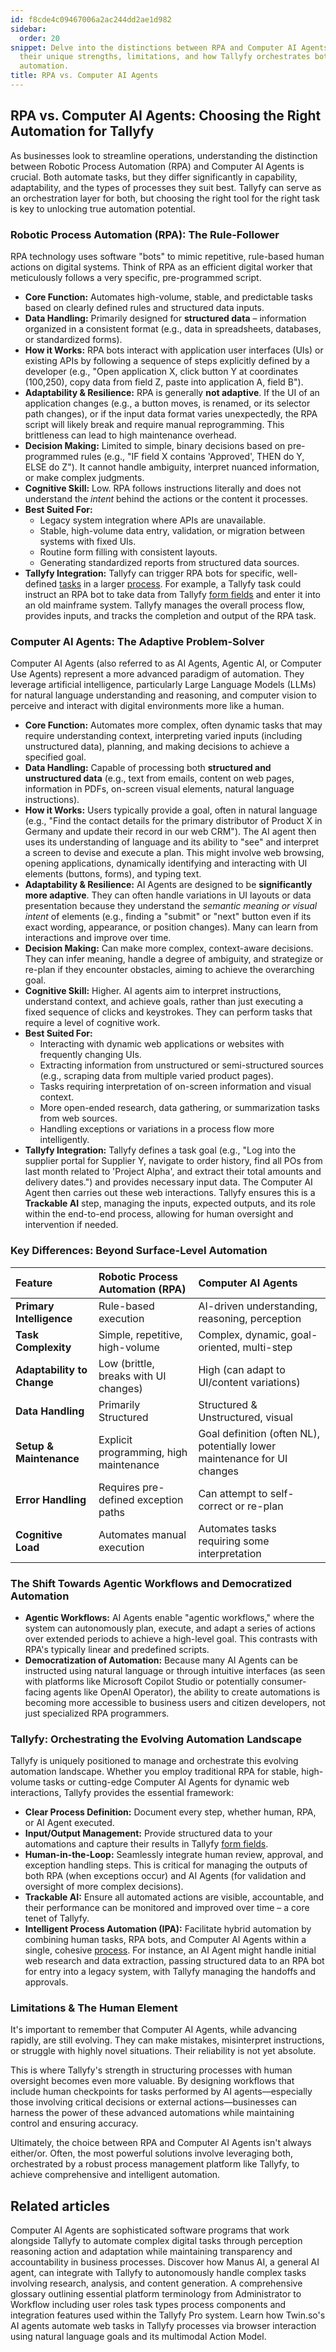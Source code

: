 ```yaml
---
id: f8cde4c09467006a2ac244dd2ae1d982
sidebar:
  order: 20
snippet: Delve into the distinctions between RPA and Computer AI Agents, understanding
  their unique strengths, limitations, and how Tallyfy orchestrates both for comprehensive
  automation.
title: RPA vs. Computer AI Agents
---
```



## RPA vs. Computer AI Agents: Choosing the Right Automation for Tallyfy

As businesses look to streamline operations, understanding the distinction between Robotic Process Automation (RPA) and Computer AI Agents is crucial. Both automate tasks, but they differ significantly in capability, adaptability, and the types of processes they suit best. Tallyfy can serve as an orchestration layer for both, but choosing the right tool for the right task is key to unlocking true automation potential.

### Robotic Process Automation (RPA): The Rule-Follower

RPA technology uses software "bots" to mimic repetitive, rule-based human actions on digital systems. Think of RPA as an efficient digital worker that meticulously follows a very specific, pre-programmed script.

*   **Core Function:** Automates high-volume, stable, and predictable tasks based on clearly defined rules and structured data inputs.
*   **Data Handling:** Primarily designed for **structured data** – information organized in a consistent format (e.g., data in spreadsheets, databases, or standardized forms).
*   **How it Works:** RPA bots interact with application user interfaces (UIs) or existing APIs by following a sequence of steps explicitly defined by a developer (e.g., "Open application X, click button Y at coordinates (100,250), copy data from field Z, paste into application A, field B").
*   **Adaptability & Resilience:** RPA is generally **not adaptive**. If the UI of an application changes (e.g., a button moves, is renamed, or its selector path changes), or if the input data format varies unexpectedly, the RPA script will likely break and require manual reprogramming. This brittleness can lead to high maintenance overhead.
*   **Decision Making:** Limited to simple, binary decisions based on pre-programmed rules (e.g., "IF field X contains 'Approved', THEN do Y, ELSE do Z"). It cannot handle ambiguity, interpret nuanced information, or make complex judgments.
*   **Cognitive Skill:** Low. RPA follows instructions literally and does not understand the *intent* behind the actions or the content it processes.
*   **Best Suited For:**
    *   Legacy system integration where APIs are unavailable.
    *   Stable, high-volume data entry, validation, or migration between systems with fixed UIs.
    *   Routine form filling with consistent layouts.
    *   Generating standardized reports from structured data sources.
*   **Tallyfy Integration:** Tallyfy can trigger RPA bots for specific, well-defined [tasks](/products/pro/tracking-and-tasks/tasks/) in a larger [process](/products/pro/tracking-and-tasks/processes/). For example, a Tallyfy task could instruct an RPA bot to take data from Tallyfy [form fields](/products/pro/tracking-and-tasks/tasks/what-are-form-fields-in-tallyfy/) and enter it into an old mainframe system. Tallyfy manages the overall process flow, provides inputs, and tracks the completion and output of the RPA task.

### Computer AI Agents: The Adaptive Problem-Solver

Computer AI Agents (also referred to as AI Agents, Agentic AI, or Computer Use Agents) represent a more advanced paradigm of automation. They leverage artificial intelligence, particularly Large Language Models (LLMs) for natural language understanding and reasoning, and computer vision to perceive and interact with digital environments more like a human.

*   **Core Function:** Automates more complex, often dynamic tasks that may require understanding context, interpreting varied inputs (including unstructured data), planning, and making decisions to achieve a specified goal.
*   **Data Handling:** Capable of processing both **structured and unstructured data** (e.g., text from emails, content on web pages, information in PDFs, on-screen visual elements, natural language instructions).
*   **How it Works:** Users typically provide a goal, often in natural language (e.g., "Find the contact details for the primary distributor of Product X in Germany and update their record in our web CRM"). The AI agent then uses its understanding of language and its ability to "see" and interpret a screen to devise and execute a plan. This might involve web browsing, opening applications, dynamically identifying and interacting with UI elements (buttons, forms), and typing text.
*   **Adaptability & Resilience:** AI Agents are designed to be **significantly more adaptive**. They can often handle variations in UI layouts or data presentation because they understand the *semantic meaning or visual intent* of elements (e.g., finding a "submit" or "next" button even if its exact wording, appearance, or position changes). Many can learn from interactions and improve over time.
*   **Decision Making:** Can make more complex, context-aware decisions. They can infer meaning, handle a degree of ambiguity, and strategize or re-plan if they encounter obstacles, aiming to achieve the overarching goal.
*   **Cognitive Skill:** Higher. AI agents aim to interpret instructions, understand context, and achieve goals, rather than just executing a fixed sequence of clicks and keystrokes. They can perform tasks that require a level of cognitive work.
*   **Best Suited For:**
    *   Interacting with dynamic web applications or websites with frequently changing UIs.
    *   Extracting information from unstructured or semi-structured sources (e.g., scraping data from multiple varied product pages).
    *   Tasks requiring interpretation of on-screen information and visual context.
    *   More open-ended research, data gathering, or summarization tasks from web sources.
    *   Handling exceptions or variations in a process flow more intelligently.
*   **Tallyfy Integration:** Tallyfy defines a task goal (e.g., "Log into the supplier portal for Supplier Y, navigate to order history, find all POs from last month related to 'Project Alpha', and extract their total amounts and delivery dates.") and provides necessary input data. The Computer AI Agent then carries out these web interactions. Tallyfy ensures this is a **Trackable AI** step, managing the inputs, expected outputs, and its role within the end-to-end process, allowing for human oversight and intervention if needed.

### Key Differences: Beyond Surface-Level Automation

| Feature                    | Robotic Process Automation (RPA)             | Computer AI Agents                             |
| :------------------------- | :------------------------------------------- | :--------------------------------------------- |
| **Primary Intelligence**   | Rule-based execution                         | AI-driven understanding, reasoning, perception |
| **Task Complexity**        | Simple, repetitive, high-volume              | Complex, dynamic, goal-oriented, multi-step    |
| **Adaptability to Change** | Low (brittle, breaks with UI changes)        | High (can adapt to UI/content variations)      |
| **Data Handling**          | Primarily Structured                         | Structured & Unstructured, visual              |
| **Setup & Maintenance**    | Explicit programming, high maintenance       | Goal definition (often NL), potentially lower maintenance for UI changes |
| **Error Handling**         | Requires pre-defined exception paths         | Can attempt to self-correct or re-plan         |
| **Cognitive Load**         | Automates manual execution                   | Automates tasks requiring some interpretation  |

### The Shift Towards Agentic Workflows and Democratized Automation

*   **Agentic Workflows:** AI Agents enable "agentic workflows," where the system can autonomously plan, execute, and adapt a series of actions over extended periods to achieve a high-level goal. This contrasts with RPA's typically linear and predefined scripts.
*   **Democratization of Automation:** Because many AI Agents can be instructed using natural language or through intuitive interfaces (as seen with platforms like Microsoft Copilot Studio or potentially consumer-facing agents like OpenAI Operator), the ability to create automations is becoming more accessible to business users and citizen developers, not just specialized RPA programmers.

### Tallyfy: Orchestrating the Evolving Automation Landscape

Tallyfy is uniquely positioned to manage and orchestrate this evolving automation landscape. Whether you employ traditional RPA for stable, high-volume tasks or cutting-edge Computer AI Agents for dynamic web interactions, Tallyfy provides the essential framework:

*   **Clear Process Definition:** Document every step, whether human, RPA, or AI Agent executed.
*   **Input/Output Management:** Provide structured data to your automations and capture their results in Tallyfy [form fields](/products/pro/tracking-and-tasks/tasks/what-are-form-fields-in-tallyfy/).
*   **Human-in-the-Loop:** Seamlessly integrate human review, approval, and exception handling steps. This is critical for managing the outputs of both RPA (when exceptions occur) and AI Agents (for validation and oversight of more complex decisions).
*   **Trackable AI:** Ensure all automated actions are visible, accountable, and their performance can be monitored and improved over time – a core tenet of Tallyfy.
*   **Intelligent Process Automation (IPA):** Facilitate hybrid automation by combining human tasks, RPA bots, and Computer AI Agents within a single, cohesive [process](/products/pro/tracking-and-tasks/processes/). For instance, an AI Agent might handle initial web research and data extraction, passing structured data to an RPA bot for entry into a legacy system, with Tallyfy managing the handoffs and approvals.

### Limitations & The Human Element

It's important to remember that Computer AI Agents, while advancing rapidly, are still evolving. They can make mistakes, misinterpret instructions, or struggle with highly novel situations. Their reliability is not yet absolute.

This is where Tallyfy's strength in structuring processes with human oversight becomes even more valuable. By designing workflows that include human checkpoints for tasks performed by AI agents—especially those involving critical decisions or external actions—businesses can harness the power of these advanced automations while maintaining control and ensuring accuracy.

Ultimately, the choice between RPA and Computer AI Agents isn't always either/or. Often, the most powerful solutions involve leveraging both, orchestrated by a robust process management platform like Tallyfy, to achieve comprehensive and intelligent automation.

## Related articles
<CardGrid>
<LinkTitleCard header="<b>Integrations > Computer AI Agents</b>" href="/products/pro/integrations/computer-ai-agents/" > Computer AI Agents are sophisticated software programs that work alongside Tallyfy to automate complex digital tasks through perception reasoning action and adaptation while maintaining transparency and accountability in business processes. </LinkTitleCard>
<LinkTitleCard header="<b>Vendors > Manus AI Agents and Tallyfy</b>" href="/products/pro/integrations/computer-ai-agents/vendors/manus/" > Discover how Manus AI, a general AI agent, can integrate with Tallyfy to autonomously handle complex tasks involving research, analysis, and content generation. </LinkTitleCard>
<LinkTitleCard header="<b>Miscellaneous > Glossary</b>" href="/products/pro/miscellaneous/glossary/" > A comprehensive glossary outlining essential platform terminology from Administrator to Workflow including user roles task types process components and integration features used within the Tallyfy Pro system. </LinkTitleCard>
<LinkTitleCard header="<b>Vendors > Twin.so AI Agents and Tallyfy</b>" href="/products/pro/integrations/computer-ai-agents/vendors/twin/" > Learn how Twin.so's AI agents automate web tasks in Tallyfy processes via browser interaction using natural language goals and its multimodal Action Model. </LinkTitleCard>
</CardGrid>